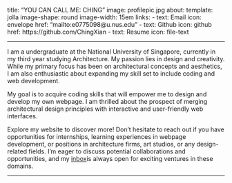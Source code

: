 title: "YOU CAN CALL ME: CHING "
image: profilepic.jpg
about: 
  template: jolla
  image-shape: round
  image-width: 15em
  links: 
    - text: Email
      icon: envelope
      href: "mailto:e0775098@u.nus.edu"
    - text: Github
      icon: github
      href: https://github.com/ChingXian
    - text: Resume
      icon: file-text
      
---

::: {#about-block}
:::

I am a undergraduate at the National University of Singapore, currently in my third year studying Architecture. My passion lies in design and creativity. While my primary focus has been on architectural concepts and aesthetics, I am also enthusiastic about expanding my skill set to include coding and web development.

My goal is to acquire coding skills that will empower me to design and develop my own webpage. I am thrilled about the prospect of merging architectural design principles with interactive and user-friendly web interfaces.

Explore my website to discover more! Don't hesitate to reach out if you have opportunities for internships, learning experiences in webpage development, or positions in architecture firms, art studios, or any design-related fields. I'm eager to discuss potential collaborations and opportunities, and my [inbox](mailto:e0775098@u.nus.edu)is always open for exciting ventures in these domains.

---

